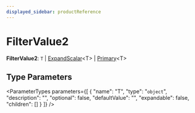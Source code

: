 ```yaml
---
displayed_sidebar: productReference
---
```



# FilterValue2

 **FilterValue2**: `T` \| [ExpandScalar](ExpandScalar.mdx)&#60;T&#62; \| [Primary](Primary.mdx)&#60;T&#62;

## Type Parameters

<ParameterTypes parameters={[
  {
    "name": "T",
    "type": "`object`",
    "description": "",
    "optional": false,
    "defaultValue": "",
    "expandable": false,
    "children": []
  }
]} />

